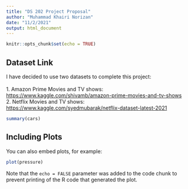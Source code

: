 ```yaml
---
title: "DS 202 Project Proposal"
author: "Muhammad Khairi Norizan"
date: "11/2/2021"
output: html_document
---
```


```r
knitr::opts_chunk$set(echo = TRUE)
```

## Dataset Link

I have decided to use two datasets to complete this project:\
\
1. Amazon Prime Movies and TV shows: <https://www.kaggle.com/shivamb/amazon-prime-movies-and-tv-shows>\
2. Netflix Movies and TV shows: <https://www.kaggle.com/syedmubarak/netflix-dataset-latest-2021>\

```r
summary(cars)
```

## Including Plots

You can also embed plots, for example:

```r
plot(pressure)
```

Note that the `echo = FALSE` parameter was added to the code chunk to prevent printing of the R code that generated the plot.
